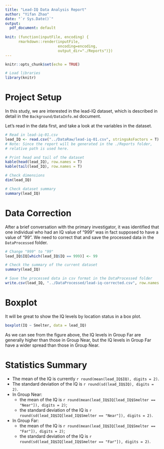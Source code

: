 ```yaml
---
title: "Lead-IQ Data Analysis Report"
author: "Yifan Zhao"
date: "`r Sys.Date()`"
output: 
  pdf_document: default
  
knit: (function(inputFile, encoding) {
      rmarkdown::render(inputFile,
                        encoding=encoding,
                        output_dir="./Reports")})
---
```


```r
knitr::opts_chunk$set(echo = TRUE)

# Load libraries
library(knitr)
```

# Project Setup
In this study, we are interested in the lead-IQ dataset, which is described in detail in the `Background/DataInfo.md` document.

Let's read in the data first, and take a look at the variables in the dataset.

```r
# Read in lead-iq-01.csv
lead_IQ <- read.csv("../DataRaw/lead-iq-01.csv", stringsAsFactors = T)
# Note: Since the report will be generated in the ./Reports folder,
# relative path is used here.

# Print head and tail of the dataset
kable(head(lead_IQ), row.names = T)
kable(tail(lead_IQ), row.names = T)

# Check dimensions
dim(lead_IQ)

# Check dataset summary
summary(lead_IQ)
```

# Data Correction
After a brief conversation with the primary investigator, it was identified that one individual who had an IQ value of “999” was in fact supposed to have a value of “99”. We need to correct that and save the processed data in the `DataProcessed` folder.

```r
# Change "999" to "99"
lead_IQ$IQ[which(lead_IQ$IQ == 999)] <- 99

# Check the summary of the current dataset
summary(lead_IQ)

# Save the processed data in csv format in the DataProcessed folder
write.csv(lead_IQ, "../DataProcessed/lead-iq-corrected.csv", row.names = F)
```


# Boxplot

It will be great to show the IQ levels by location status in a box plot.

```r
boxplot(IQ ~ Smelter, data = lead_IQ)
```

As we can see from the figure above, the IQ levels in Group Far are generally higher than those in Group Near, but the IQ levels in Group Far have a wider spread than those in Group Near.

# Statistics Summary

- The mean of the IQ is currently `r round(mean(lead_IQ$IQ), digits = 2)`.
- The standard deviation of the IQ is `r round(sd(lead_IQ$IQ), digits = 2)`.
- In Group Near:
    - the mean of the IQ is `r round(mean(lead_IQ$IQ[lead_IQ$Smelter == "Near"]), digits = 2)`;
    - the standard deviation of the IQ is `r round(sd(lead_IQ$IQ[lead_IQ$Smelter == "Near"]), digits = 2)`.
- In Group Far:
    - the mean of the IQ is `r round(mean(lead_IQ$IQ[lead_IQ$Smelter == "Far"]), digits = 2)`;
    - the standard deviation of the IQ is `r round(sd(lead_IQ$IQ[lead_IQ$Smelter == "Far"]), digits = 2)`.

